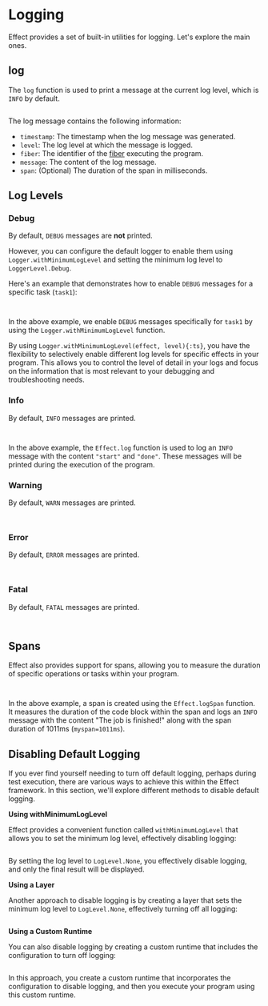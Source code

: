 
# Logging

Effect provides a set of built-in utilities for logging. Let's explore the main ones.

## log

The `log` function is used to print a message at the current log level, which is `INFO` by default.

```ts file=<rootDir>/src/guide/observability/logging/log.ts

```

The log message contains the following information:

- `timestamp`: The timestamp when the log message was generated.
- `level`: The log level at which the message is logged.
- `fiber`: The identifier of the [fiber](../concurrency/fibers#what-is-a-fiber) executing the program.
- `message`: The content of the log message.
- `span`: (Optional) The duration of the span in milliseconds.

## Log Levels

### Debug

By default, `DEBUG` messages are **not** printed.

However, you can configure the default logger to enable them using `Logger.withMinimumLogLevel` and setting the minimum log level to `LoggerLevel.Debug`.

Here's an example that demonstrates how to enable `DEBUG` messages for a specific task (`task1`):

<Tabs>
<Tab>

```ts /Logger.withMinimumLogLevel(LoggerLevel.Debug)/ file=<rootDir>/src/guide/observability/logging/debug-gen.ts

```

</Tab>
<Tab>

```ts /Logger.withMinimumLogLevel(LoggerLevel.Debug)/ file=<rootDir>/src/guide/observability/logging/debug-pipe.ts

```

</Tab>
</Tabs>

In the above example, we enable `DEBUG` messages specifically for `task1` by using the `Logger.withMinimumLogLevel` function.

By using `Logger.withMinimumLogLevel(effect, level){:ts}`, you have the flexibility to selectively enable different log levels for specific effects in your program. This allows you to control the level of detail in your logs and focus on the information that is most relevant to your debugging and troubleshooting needs.

### Info

By default, `INFO` messages are printed.

<Tabs>
<Tab>

```ts file=<rootDir>/src/guide/observability/logging/info-gen.ts

```

</Tab>
<Tab>

```ts file=<rootDir>/src/guide/observability/logging/info-pipe.ts

```

</Tab>
</Tabs>

In the above example, the `Effect.log` function is used to log an `INFO` message with the content `"start"` and `"done"`. These messages will be printed during the execution of the program.

### Warning

By default, `WARN` messages are printed.

<Tabs>
<Tab>

```ts file=<rootDir>/src/guide/observability/logging/warning-gen.ts

```

</Tab>
<Tab>

```ts file=<rootDir>/src/guide/observability/logging/warning-pipe.ts

```

</Tab>
</Tabs>

### Error

By default, `ERROR` messages are printed.

<Tabs>
<Tab>

```ts file=<rootDir>/src/guide/observability/logging/error-gen.ts

```

</Tab>
<Tab>

```ts file=<rootDir>/src/guide/observability/logging/error-pipe.ts

```

</Tab>
</Tabs>

### Fatal

By default, `FATAL` messages are printed.

<Tabs>
<Tab>

```ts file=<rootDir>/src/guide/observability/logging/fatal-gen.ts

```

</Tab>
<Tab>

```ts file=<rootDir>/src/guide/observability/logging/fatal-pipe.ts

```

</Tab>
</Tabs>

## Spans

Effect also provides support for spans, allowing you to measure the duration of specific operations or tasks within your program.

<Tabs>
<Tab>

```ts /Effect.withLogSpan("myspan")/ /myspan=1011ms/ file=<rootDir>/src/guide/observability/logging/spans-gen.ts

```

</Tab>
<Tab>

```ts /Effect.withLogSpan("myspan")/ /myspan=1011ms/ file=<rootDir>/src/guide/observability/logging/spans-pipe.ts

```

</Tab>
</Tabs>

In the above example, a span is created using the `Effect.logSpan` function. It measures the duration of the code block within the span and logs an `INFO` message with the content "The job is finished!" along with the span duration of 1011ms (`myspan=1011ms`).

## Disabling Default Logging

If you ever find yourself needing to turn off default logging, perhaps during test execution, there are various ways to achieve this within the Effect framework. In this section, we'll explore different methods to disable default logging.

**Using withMinimumLogLevel**

Effect provides a convenient function called `withMinimumLogLevel` that allows you to set the minimum log level, effectively disabling logging:

```ts file=<rootDir>/src/guide/observability/logging/disabling-logging-withMinimumLogLevel.ts

```

By setting the log level to `LogLevel.None`, you effectively disable logging, and only the final result will be displayed.

**Using a Layer**

Another approach to disable logging is by creating a layer that sets the minimum log level to `LogLevel.None`, effectively turning off all logging:

```ts file=<rootDir>/src/guide/observability/logging/disabling-logging-layer.ts

```

**Using a Custom Runtime**

You can also disable logging by creating a custom runtime that includes the configuration to turn off logging:

```ts file=<rootDir>/src/guide/observability/logging/disabling-logging-runtime.ts

```

In this approach, you create a custom runtime that incorporates the configuration to disable logging, and then you execute your program using this custom runtime.
